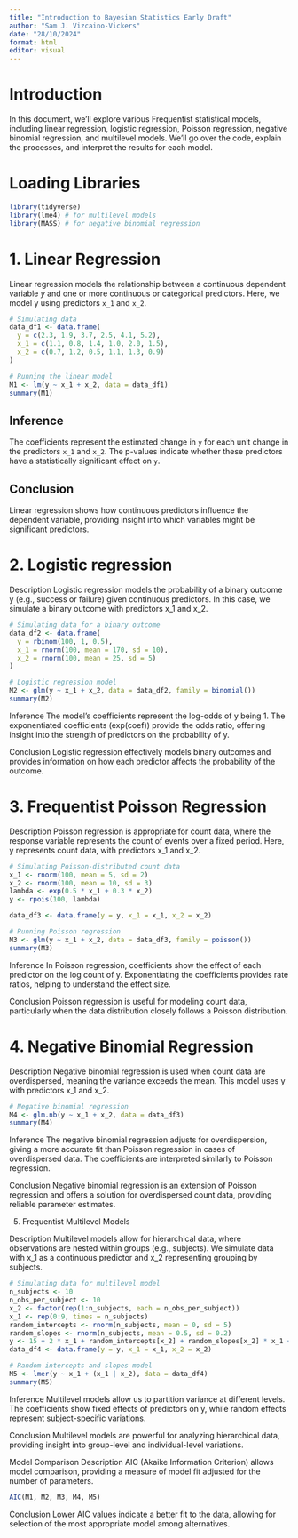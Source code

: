```yaml
---
title: "Introduction to Bayesian Statistics Early Draft"
author: "Sam J. Vizcaino-Vickers"
date: "28/10/2024"
format: html
editor: visual
---
```



# Introduction

In this document, we’ll explore various Frequentist statistical models, including linear regression, logistic regression, Poisson regression, negative binomial regression, and multilevel models. We’ll go over the code, explain the processes, and interpret the results for each model.

# Loading Libraries

```r
library(tidyverse)
library(lme4) # for multilevel models
library(MASS) # for negative binomial regression
```



# 1. Linear Regression 

Linear regression models the relationship between a continuous dependent variable $y$ and one or more continuous or categorical predictors. Here, we model y using predictors `x_1` and `x_2`.

```r
# Simulating data
data_df1 <- data.frame(
  y = c(2.3, 1.9, 3.7, 2.5, 4.1, 5.2),
  x_1 = c(1.1, 0.8, 1.4, 1.0, 2.0, 1.5),
  x_2 = c(0.7, 1.2, 0.5, 1.1, 1.3, 0.9)
)

# Running the linear model
M1 <- lm(y ~ x_1 + x_2, data = data_df1)
summary(M1)

```


## Inference 

The coefficients represent the estimated change in `y` for each unit change in the predictors `x_1` and `x_2`. The p-values indicate whether these predictors have a statistically significant effect on `y`.

## Conclusion
Linear regression shows how continuous predictors influence the dependent variable, providing insight into which variables might be significant predictors.



# 2. Logistic regression 

Description
Logistic regression models the probability of a binary outcome y (e.g., success or failure) given continuous predictors. In this case, we simulate a binary outcome with predictors x_1 and x_2.

```r
# Simulating data for a binary outcome
data_df2 <- data.frame(
  y = rbinom(100, 1, 0.5),
  x_1 = rnorm(100, mean = 170, sd = 10),
  x_2 = rnorm(100, mean = 25, sd = 5)
)

# Logistic regression model
M2 <- glm(y ~ x_1 + x_2, data = data_df2, family = binomial())
summary(M2)
```


Inference
The model’s coefficients represent the log-odds of y being 1. The exponentiated coefficients (exp(coef)) provide the odds ratio, offering insight into the strength of predictors on the probability of y.

Conclusion
Logistic regression effectively models binary outcomes and provides information on how each predictor affects the probability of the outcome.


# 3. Frequentist Poisson Regression
Description
Poisson regression is appropriate for count data, where the response variable represents the count of events over a fixed period. Here, y represents count data, with predictors x_1 and x_2.

```r
# Simulating Poisson-distributed count data
x_1 <- rnorm(100, mean = 5, sd = 2)
x_2 <- rnorm(100, mean = 10, sd = 3)
lambda <- exp(0.5 * x_1 + 0.3 * x_2)
y <- rpois(100, lambda)

data_df3 <- data.frame(y = y, x_1 = x_1, x_2 = x_2)

# Running Poisson regression
M3 <- glm(y ~ x_1 + x_2, data = data_df3, family = poisson())
summary(M3)
```

Inference
In Poisson regression, coefficients show the effect of each predictor on the log count of y. Exponentiating the coefficients provides rate ratios, helping to understand the effect size.

Conclusion
Poisson regression is useful for modeling count data, particularly when the data distribution closely follows a Poisson distribution.


# 4. Negative Binomial Regression
Description
Negative binomial regression is used when count data are overdispersed, meaning the variance exceeds the mean. This model uses y with predictors x_1 and x_2.

```r
# Negative binomial regression
M4 <- glm.nb(y ~ x_1 + x_2, data = data_df3)
summary(M4)
```


Inference
The negative binomial regression adjusts for overdispersion, giving a more accurate fit than Poisson regression in cases of overdispersed data. The coefficients are interpreted similarly to Poisson regression.

Conclusion
Negative binomial regression is an extension of Poisson regression and offers a solution for overdispersed count data, providing reliable parameter estimates.


5. Frequentist Multilevel Models

Description
Multilevel models allow for hierarchical data, where observations are nested within groups (e.g., subjects). We simulate data with x_1 as a continuous predictor and x_2 representing grouping by subjects.

```r
# Simulating data for multilevel model
n_subjects <- 10
n_obs_per_subject <- 10
x_2 <- factor(rep(1:n_subjects, each = n_obs_per_subject))
x_1 <- rep(0:9, times = n_subjects)
random_intercepts <- rnorm(n_subjects, mean = 0, sd = 5)
random_slopes <- rnorm(n_subjects, mean = 0.5, sd = 0.2)
y <- 15 + 2 * x_1 + random_intercepts[x_2] + random_slopes[x_2] * x_1 + rnorm(n_subjects * n_obs_per_subject, sd = 3)
data_df4 <- data.frame(y = y, x_1 = x_1, x_2 = x_2)

# Random intercepts and slopes model
M5 <- lmer(y ~ x_1 + (x_1 | x_2), data = data_df4)
summary(M5)

```

Inference
Multilevel models allow us to partition variance at different levels. The coefficients show fixed effects of predictors on y, while random effects represent subject-specific variations.

Conclusion
Multilevel models are powerful for analyzing hierarchical data, providing insight into group-level and individual-level variations.


Model Comparison
Description
AIC (Akaike Information Criterion) allows model comparison, providing a measure of model fit adjusted for the number of parameters.

```r
AIC(M1, M2, M3, M4, M5)
```

Conclusion
Lower AIC values indicate a better fit to the data, allowing for selection of the most appropriate model among alternatives.


